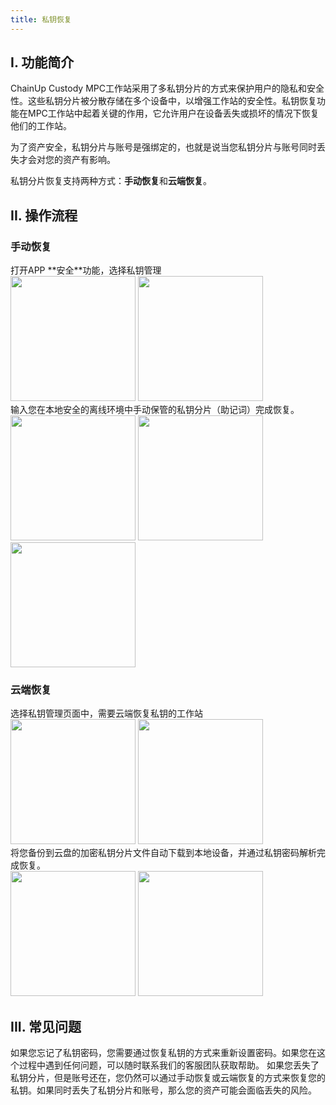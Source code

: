```yaml
---
title: 私钥恢复
---
```


## I. 功能简介

ChainUp Custody MPC工作站采用了多私钥分片的方式来保护用户的隐私和安全性。这些私钥分片被分散存储在多个设备中，以增强工作站的安全性。私钥恢复功能在MPC工作站中起着关键的作用，它允许用户在设备丢失或损坏的情况下恢复他们的工作站。

<Note>
为了资产安全，私钥分片与账号是强绑定的，也就是说当您私钥分片与账号同时丢失才会对您的资产有影响。
</Note>

私钥分片恢复支持两种方式：**手动恢复**和**云端恢复**。

## II. 操作流程

### 手动恢复

<Steps>
<Step title="APP 私钥管理">
   打开APP **安全**功能，选择私钥管理
<div className="w-full flex items-center justify-center">
    <CardGroup cols={2}>
        <img src="/images/user-guide/safecn.png" width="200"/>
        <img src="/images/quickstart/mpcrecover1cn.png" width="200"/>
    </CardGroup>
</div>
</Step>


<Step title="选择本地恢复，并输入私钥分片">
    输入您在本地安全的离线环境中手动保管的私钥分片（助记词）完成恢复。
<div className="w-full flex items-center justify-center">
    <CardGroup cols={3}>
        <img src="/images/quickstart/mpc-recover1_cn.png" width="200"/>
        <img src="/images/quickstart/mpc-recover2_cn.png" width="200"/>
        <img src="/images/quickstart/mpc-recover3_cn.png" width="200"/>
    </CardGroup>
</div>
</Step>
</Steps>

### 云端恢复

<Steps>
<Step title="选择云端恢复">
  选择私钥管理页面中，需要云端恢复私钥的工作站
<div className="w-full flex items-center justify-center">
    <CardGroup cols={2}>
        <img src="/images/quickstart/mpc-recovercloud1_cn.png" width="200"/>
         <img src="/images/quickstart/mpc-recover1_cn.png" width="200"/>
    </CardGroup>
</div>

</Step>
<Step title="下载并解析私钥分片文件">
    将您备份到云盘的加密私钥分片文件自动下载到本地设备，并通过私钥密码解析完成恢复。
<div className="w-full flex items-center justify-center">
    <CardGroup cols={2}>
        <img src="/images/quickstart/mpc-recovercloud2_cn.png" width="200"/>
        <img src="/images/quickstart/mpc-recovercloud3_cn.png" width="200"/>
    </CardGroup>
</div>

</Step>
</Steps>

## III. 常见问题

<Accordion title="如果我忘记了私钥密码怎么办？">
如果您忘记了私钥密码，您需要通过恢复私钥的方式来重新设置密码。如果您在这个过程中遇到任何问题，可以随时联系我们的客服团队获取帮助。
</Accordion>
<Accordion title="如果我丢失了私钥分片怎么办？">
如果您丢失了私钥分片，但是账号还在，您仍然可以通过手动恢复或云端恢复的方式来恢复您的私钥。如果同时丢失了私钥分片和账号，那么您的资产可能会面临丢失的风险。
</Accordion>
